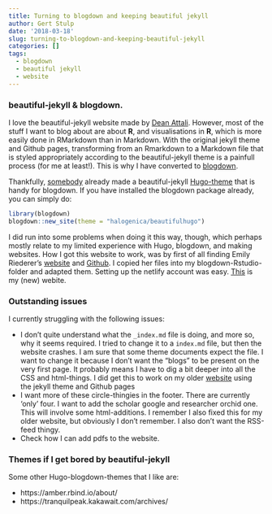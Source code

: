 ```yaml
---
title: Turning to blogdown and keeping beautiful jekyll
author: Gert Stulp
date: '2018-03-18'
slug: turning-to-blogdown-and-keeping-beautiful-jekyll
categories: []
tags:
  - blogdown
  - beautiful jekyll
  - website
---
```


### beautiful-jekyll & blogdown.
I love the beautiful-jekyll website made by [Dean Attali](https://github.com/daattali/beautiful-jekyll). However, most of the stuff I want to blog about are about **R**, and visualisations in **R**, which is more easily done in RMarkdown than in Markdown. With the original jekyll theme and Github pages, transforming from an Rmarkdown to a Markdown file that is styled appropriately according to the beautiful-jekyll theme is a painfull process (for me at least!). This is why I have converted to [blogdown](https://bookdown.org/yihui/blogdown/). 

Thankfully, [somebody](http://halogenica.net/) already made a beautiful-jekyll [Hugo-theme](https://themes.gohugo.io/beautifulhugo/) that is handy for blogdown. If you have installed the blogdown package already, you can simply do:

```r
library(blogdown)
blogdown::new_site(theme = "halogenica/beautifulhugo")
```

I did run into some problems when doing it this way, though, which perhaps mostly relate to my limited experience with Hugo, blogdown, and making websites. How I got this website to work, was by first of all finding Emily Riederer's [website](https://emilyriederer.netlify.com/) and [Github](https://github.com/emilyriederer/emilyriederer). I copied her files into my blogdown-Rstudio-folder and adapted them. Setting up the netlify account was easy. [This](https://gertstulp.netlify.com/) is my (new) webite.

### Outstanding issues
I currently struggling with the following issues:

- I don't quite understand what the `_index.md` file is doing, and more so, why it seems required. I tried to change it to a `index.md` file, but then the website crashes. I am sure that some theme documents expect the file. I want to change it because I don't want the "blogs" to be present on the very first page. It probably means I have to dig a bit deeper into all the CSS and html-things. I did get this to work on my older [website](https://gertstulp.github.io/) using the jekyll theme and Github pages
- I want more of these circle-thingies in the footer. There are currently 'only' four. I want to add the scholar google and researcher orchid one. This will involve some html-additions. I remember I also fixed this for my older website, but obviously I don't remember. I also don't want the RSS-feed thingy. 
- Check how I can add pdfs to the website. 


### Themes if I get bored by beautiful-jekyll
Some other Hugo-blogdown-themes that I like are:

- https://amber.rbind.io/about/
- https://tranquilpeak.kakawait.com/archives/
